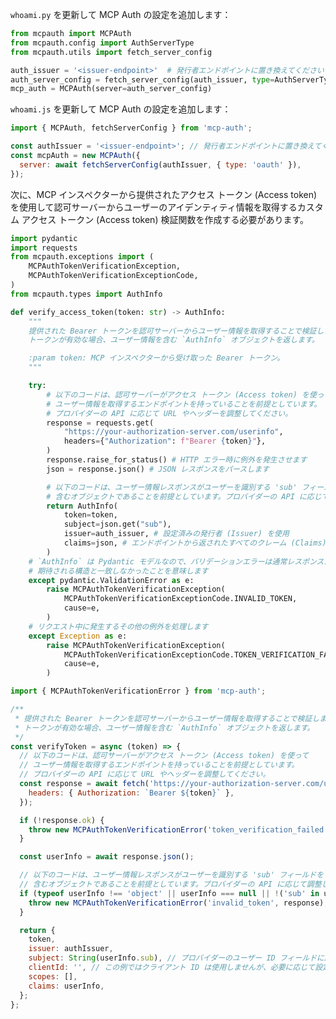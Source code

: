 

<Tabs groupId="sdk">

<TabItem value="python" label="Python">

`whoami.py` を更新して MCP Auth の設定を追加します：

```python
from mcpauth import MCPAuth
from mcpauth.config import AuthServerType
from mcpauth.utils import fetch_server_config

auth_issuer = '<issuer-endpoint>'  # 発行者エンドポイントに置き換えてください
auth_server_config = fetch_server_config(auth_issuer, type=AuthServerType.OAUTH)
mcp_auth = MCPAuth(server=auth_server_config)
```

</TabItem>
<TabItem value="node" label="Node.js">

`whoami.js` を更新して MCP Auth の設定を追加します：

```js
import { MCPAuth, fetchServerConfig } from 'mcp-auth';

const authIssuer = '<issuer-endpoint>'; // 発行者エンドポイントに置き換えてください
const mcpAuth = new MCPAuth({
  server: await fetchServerConfig(authIssuer, { type: 'oauth' }),
});
```

</TabItem>
</Tabs>

<MalformedMetadataTranspilation />
<ManualMetadataFetching />

次に、MCP インスペクターから提供されたアクセス トークン (Access token) を使用して認可サーバーからユーザーのアイデンティティ情報を取得するカスタム アクセス トークン (Access token) 検証関数を作成する必要があります。

<Tabs groupId="sdk">
<TabItem value="python" label="Python">

```python
import pydantic
import requests
from mcpauth.exceptions import (
    MCPAuthTokenVerificationException,
    MCPAuthTokenVerificationExceptionCode,
)
from mcpauth.types import AuthInfo

def verify_access_token(token: str) -> AuthInfo:
    """
    提供された Bearer トークンを認可サーバーからユーザー情報を取得することで検証します。
    トークンが有効な場合、ユーザー情報を含む `AuthInfo` オブジェクトを返します。

    :param token: MCP インスペクターから受け取った Bearer トークン。
    """

    try:
        # 以下のコードは、認可サーバーがアクセス トークン (Access token) を使って
        # ユーザー情報を取得するエンドポイントを持っていることを前提としています。
        # プロバイダーの API に応じて URL やヘッダーを調整してください。
        response = requests.get(
            "https://your-authorization-server.com/userinfo",
            headers={"Authorization": f"Bearer {token}"},
        )
        response.raise_for_status() # HTTP エラー時に例外を発生させます
        json = response.json() # JSON レスポンスをパースします

        # 以下のコードは、ユーザー情報レスポンスがユーザーを識別する 'sub' フィールドを
        # 含むオブジェクトであることを前提としています。プロバイダーの API に応じて調整してください。
        return AuthInfo(
            token=token,
            subject=json.get("sub"),
            issuer=auth_issuer, # 設定済みの発行者 (Issuer) を使用
            claims=json, # エンドポイントから返されたすべてのクレーム (Claims)（JSON フィールド）を含めます
        )
    # `AuthInfo` は Pydantic モデルなので、バリデーションエラーは通常レスポンスが
    # 期待される構造と一致しなかったことを意味します
    except pydantic.ValidationError as e:
        raise MCPAuthTokenVerificationException(
            MCPAuthTokenVerificationExceptionCode.INVALID_TOKEN,
            cause=e,
        )
    # リクエスト中に発生するその他の例外を処理します
    except Exception as e:
        raise MCPAuthTokenVerificationException(
            MCPAuthTokenVerificationExceptionCode.TOKEN_VERIFICATION_FAILED,
            cause=e,
        )
```

</TabItem>
<TabItem value="node" label="Node.js">

```js
import { MCPAuthTokenVerificationError } from 'mcp-auth';

/**
 * 提供された Bearer トークンを認可サーバーからユーザー情報を取得することで検証します。
 * トークンが有効な場合、ユーザー情報を含む `AuthInfo` オブジェクトを返します。
 */
const verifyToken = async (token) => {
  // 以下のコードは、認可サーバーがアクセス トークン (Access token) を使って
  // ユーザー情報を取得するエンドポイントを持っていることを前提としています。
  // プロバイダーの API に応じて URL やヘッダーを調整してください。
  const response = await fetch('https://your-authorization-server.com/userinfo', {
    headers: { Authorization: `Bearer ${token}` },
  });

  if (!response.ok) {
    throw new MCPAuthTokenVerificationError('token_verification_failed', response);
  }

  const userInfo = await response.json();

  // 以下のコードは、ユーザー情報レスポンスがユーザーを識別する 'sub' フィールドを
  // 含むオブジェクトであることを前提としています。プロバイダーの API に応じて調整してください。
  if (typeof userInfo !== 'object' || userInfo === null || !('sub' in userInfo)) {
    throw new MCPAuthTokenVerificationError('invalid_token', response);
  }

  return {
    token,
    issuer: authIssuer,
    subject: String(userInfo.sub), // プロバイダーのユーザー ID フィールドに応じて調整してください
    clientId: '', // この例ではクライアント ID は使用しませんが、必要に応じて設定可能です
    scopes: [],
    claims: userInfo,
  };
};
```

</TabItem>
</Tabs>
